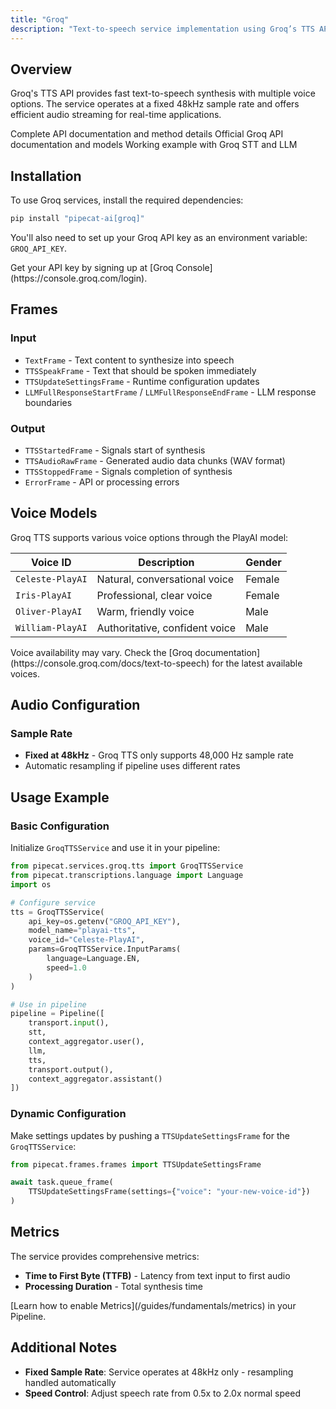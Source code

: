 ```yaml
---
title: "Groq"
description: "Text-to-speech service implementation using Groq’s TTS API"
---
```


## Overview

Groq's TTS API provides fast text-to-speech synthesis with multiple voice options. The service operates at a fixed 48kHz sample rate and offers efficient audio streaming for real-time applications.

<CardGroup cols={3}>
  <Card
    title="API Reference"
    icon="code"
    href="https://reference-server.pipecat.ai/en/latest/api/pipecat.services.groq.tts.html"
  >
    Complete API documentation and method details
  </Card>
  <Card
    title="Groq TTS Docs"
    icon="book"
    href="https://console.groq.com/docs/api-reference#models"
  >
    Official Groq API documentation and models
  </Card>
  <Card
    title="Example Code"
    icon="play"
    href="https://github.com/pipecat-ai/pipecat/blob/main/examples/foundational/07l-interruptible-groq.py"
  >
    Working example with Groq STT and LLM
  </Card>
</CardGroup>

## Installation

To use Groq services, install the required dependencies:

```bash
pip install "pipecat-ai[groq]"
```

You'll also need to set up your Groq API key as an environment variable: `GROQ_API_KEY`.

<Tip>
  Get your API key by signing up at [Groq
  Console](https://console.groq.com/login).
</Tip>

## Frames

### Input

- `TextFrame` - Text content to synthesize into speech
- `TTSSpeakFrame` - Text that should be spoken immediately
- `TTSUpdateSettingsFrame` - Runtime configuration updates
- `LLMFullResponseStartFrame` / `LLMFullResponseEndFrame` - LLM response boundaries

### Output

- `TTSStartedFrame` - Signals start of synthesis
- `TTSAudioRawFrame` - Generated audio data chunks (WAV format)
- `TTSStoppedFrame` - Signals completion of synthesis
- `ErrorFrame` - API or processing errors

## Voice Models

Groq TTS supports various voice options through the PlayAI model:

| Voice ID         | Description                    | Gender |
| ---------------- | ------------------------------ | ------ |
| `Celeste-PlayAI` | Natural, conversational voice  | Female |
| `Iris-PlayAI`    | Professional, clear voice      | Female |
| `Oliver-PlayAI`  | Warm, friendly voice           | Male   |
| `William-PlayAI` | Authoritative, confident voice | Male   |

<Note>
  Voice availability may vary. Check the [Groq
  documentation](https://console.groq.com/docs/text-to-speech) for the latest
  available voices.
</Note>

## Audio Configuration

### Sample Rate

- **Fixed at 48kHz** - Groq TTS only supports 48,000 Hz sample rate
- Automatic resampling if pipeline uses different rates

## Usage Example

### Basic Configuration

Initialize `GroqTTSService` and use it in your pipeline:

```python
from pipecat.services.groq.tts import GroqTTSService
from pipecat.transcriptions.language import Language
import os

# Configure service
tts = GroqTTSService(
    api_key=os.getenv("GROQ_API_KEY"),
    model_name="playai-tts",
    voice_id="Celeste-PlayAI",
    params=GroqTTSService.InputParams(
        language=Language.EN,
        speed=1.0
    )
)

# Use in pipeline
pipeline = Pipeline([
    transport.input(),
    stt,
    context_aggregator.user(),
    llm,
    tts,
    transport.output(),
    context_aggregator.assistant()
])
```

### Dynamic Configuration

Make settings updates by pushing a `TTSUpdateSettingsFrame` for the `GroqTTSService`:

```python
from pipecat.frames.frames import TTSUpdateSettingsFrame

await task.queue_frame(
    TTSUpdateSettingsFrame(settings={"voice": "your-new-voice-id"})
)
```

## Metrics

The service provides comprehensive metrics:

- **Time to First Byte (TTFB)** - Latency from text input to first audio
- **Processing Duration** - Total synthesis time

<Info>
  [Learn how to enable Metrics](/guides/fundamentals/metrics) in your Pipeline.
</Info>

## Additional Notes

- **Fixed Sample Rate**: Service operates at 48kHz only - resampling handled automatically
- **Speed Control**: Adjust speech rate from 0.5x to 2.0x normal speed
